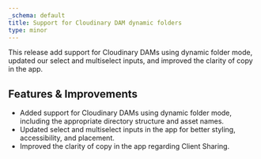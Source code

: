```yaml
---
_schema: default
title: Support for Cloudinary DAM dynamic folders
type: minor
---
```

This release add support for Cloudinary DAMs using dynamic folder mode, updated our select and multiselect inputs, and improved the clarity of copy in the app.

## Features & Improvements

* Added support for Cloudinary DAMs using dynamic folder mode, including the appropriate directory structure and asset names.
* Updated select and multiselect inputs in the app for better styling, accessibility, and placement.
* Improved the clarity of copy in the app regarding Client Sharing.
